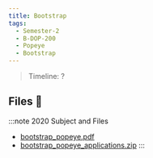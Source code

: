 ```yaml
---
title: Bootstrap
tags:
  - Semester-2
  - B-DOP-200
  - Popeye
  - Bootstrap
---
```

> Timeline: ?


## Files 📂

:::note 2020 Subject and Files
- [bootstrap_popeye.pdf](https://github.com/Studio-17/Epitech-Subjects/raw/main/Semester-2/B-DOP-200/Popeye/Bootstrap/bootstrap_popeye.pdf)
- [bootstrap_popeye_applications.zip](https://github.com/Studio-17/Epitech-Subjects/raw/main/Semester-2/B-DOP-200/Popeye/Bootstrap/bootstrap_popeye_applications.zip)
:::

